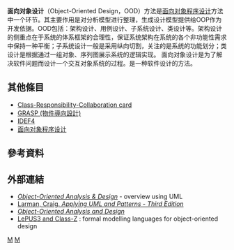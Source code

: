 {{noteTA|G1=IT}}
'''面向对象设计'''（Object-Oriented Design，OOD）方法是[[面向对象程序设计|面向对象程序设计]]方法中一个环节。其主要作用是对分析模型进行整理，生成设计模型提供给OOP作为开发依据。OOD包括：架构设计、用例设计、子系统设计、类设计等。架构设计的侧重点在于系统的体系框架的合理性，保证系统架构在系统的各个非功能性需求中保持一种平衡；子系统设计一般是采用纵向切割，关注的是系统的功能划分；类设计是根据通过一组对象、序列图展示系统的逻辑实现。
面向对象设计是为了解决软件问题而设计一个交互对象系统的过程。是一种软件设计的方法。

== 其他條目 ==
* [[Class-Responsibility-Collaboration_card|Class-Responsibility-Collaboration card]]
* [[GRASP_(物件導向設計)|GRASP (物件導向設計)]]
* [[IDEF4|IDEF4]]
* [[面向对象程序设计|面向对象程序设计]]

== 參考資料 ==

== 外部連結 ==

{{Commonscat|Object-oriented design}}
*[http://www.parlezuml.com/e-books/umlformanagers/umlformanagers_ch3.pdf ''Object-Oriented Analysis & Design''] {{Wayback|url=http://www.parlezuml.com/e-books/umlformanagers/umlformanagers_ch3.pdf |date=20090915034105 }} - overview using UML
*[http://authors.phptr.com/larman/uml_ooad/index.html Larman, Craig. ''Applying UML and Patterns - Third Edition''] {{Wayback|url=http://authors.phptr.com/larman/uml_ooad/index.html |date=20030630201405 }}
*[http://www.informit.com/articles/article.aspx?p=360440&seqNum=8 ''Object-Oriented Analysis and Design''] {{Wayback|url=http://www.informit.com/articles/article.aspx?p=360440&seqNum=8 |date=20210427234635 }}
*[http://www.lepus.org.uk LePUS3 and Class-Z] {{Wayback|url=http://www.lepus.org.uk/ |date=20181001231514 }}: formal modelling languages for object-oriented design

{{DEFAULTSORT:Object-oriented design}}
[[Category:軟體設計|M]]
[[Category:面向对象的程序设计|M]]